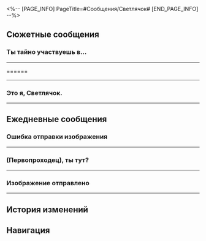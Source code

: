 <%-- [PAGE_INFO]
PageTitle=#Сообщения/Светлячок#
[END_PAGE_INFO] --%>
{{Сообщение Инфобокс
|id          = 1310
|Изображение = Персонаж Светлячок Иконка.png
|Тип         = Персонаж
|Отправитель = Светлячок
|ПодписьСоо  = Я найду свою мечту...
|Фракция     = Охотники за Стелларонами
}}

==Сюжетные сообщения==
===Ты тайно участвуешь в...===
{{Сообщения
|условие_получения = 
|текст =
:{Выбор} Ты тайно участвуешь в Церемонии?
:'''(Первопроходец):''' Ты тайно участвуешь в Церемонии боевых искусств? Почему мне не сказала?
:'''(Первопроходец):''' [[Файл:Message Firefly Lordly Trashcan.png|256px]]
:'''Светлячок:''' ???
:'''Светлячок:''' Это не я.
:'''Светлячок:''' Я бы никогда не надела нечто настолько... пухленькое.
:'''Светлячок:''' Погоди-ка. Последние несколько дней Серебряный Волк была на Лофу. Она что-то замышляет?
:'''Светлячок:''' Сейчас ей позвоню. Погоди.
:'''Светлячок:''' От услышанного она просто по полу от смеха каталась.
:'''Светлячок:''' До сих пор смеётся. Погоди.
:'''Светлячок:''' Она так хохотала, что чуть не задохнулась.
:'''Светлячок:''' [[Файл:Стикер ГПП 05 Вуббабу 07.png|80px|&lbrack;Нет слов&rbrack;]]
:'''Светлячок:''' Успокоилась. Говорит, что это не она.
:'''Светлячок:''' Кажется, кто-то притворился мной для участия в Церемонии.
:{Выбор} Так кто-то тобой притворялся!
::'''(Первопроходец):''' Мне казалось, это твоя новая машина. Выходит, кто-то тобой притворялся!
::'''Светлячок:''' С чего бы я вдруг влезла в «новую машину» вроде этой?!
:{Выбор} Так и {{MC|ж=знала|м=знал}}, что это не ты!
::'''(Первопроходец):''' Вот именно! Так и {{MC|ж=знала|м=знал}}, что какие-то чудаки притворялись тобой!
::'''Светлячок:''' И вышло неважно!
:'''Светлячок:''' [[Файл:Стикер ГПП 05 Вуббабу 10.png|80px|&lbrack;Ворчание&rbrack;]]
:{Выбор} Лука их проучит.
:'''(Первопроходец):''' Не переживай. Лука их проучит.
:'''Светлячок:''' И всё же эти негодяи не сделали ничего преступного. Не переусердствуйте.
:'''Светлячок:''' [[Файл:Стикер ГПП 15 Светлячок 04.png|80px|&lbrack;Атакую&rbrack;]]
}}
----

======
{{Сообщения
|условие_получения = 
|текст =
:{Выбор} 
:'''(Первопроходец):''' 
}}
----

===Это я, Светлячок.===
{{Сообщения
|условие_получения = 
|текст =
:'''Светлячок:''' Это я, Светлячок.
:'''Светлячок:''' Всё сделано.
:'''Светлячок:''' Не волнуйся. Я ничего не натворила, просто спряталась.
:'''Светлячок:''' Жаль, что не смогу послушать выступление госпожи Зарянки...
:'''Светлячок:''' [[Файл:Стикер ГПП 15 Светлячок 03.png|80px|(Стикер «Светлячок»)]]
}}
----

==Ежедневные сообщения==
===Ошибка отправки изображения===
{{Сообщения
|условие_получения = 
|текст=
:{{Диалог|Предупреждение}} Ошибка отправки изображения
:{{Диалог|Предупреждение}} Ошибка отправки изображения
:'''Светлячок:''' Похоже, я тебе не отправляла, да?
:{Выбор} Что это?
::'''(Первопроходец):''' Ошибку выдаёт. Не видно картинку...
:{Выбор} Покажи! Скорее!
::'''(Первопроходец):''' Что там? Я переживаю!
:'''Светлячок:''' Странно... Слишком большой размер файла или плохой сигнал?
:'''Светлячок:''' [[Файл:Message Светлячок 41 Келус.png|256px]] [[File:Message Светлячок 41 Стелла.png|256px]]
:'''Светлячок:''' [[Файл:Message Светлячок 41 Келус.png|256px]] [[File:Message Светлячок 41 Стелла.png|256px]]
:'''Светлячок:''' [[Файл:Message Светлячок 41 Келус.png|256px]] [[File:Message Светлячок 41 Стелла.png|256px]]
:'''Светлячок:''' [[Файл:Message Светлячок 41 Келус.png|256px]] [[File:Message Светлячок 41 Стелла.png|256px]]
:'''Светлячок:''' Прости меня...
:'''Светлячок:''' [[Файл:Стикер ГПП 07 Пом-Пом 02.png|80px]]
:{Выбор} Так много кадров?
::'''(Первопроходец):''' Ты сняла так много кадров? И все с разным выражением лица?
::'''Светлячок:''' Это всё одно изображение.
::'''Светлячок:''' Из-за ошибок отправки я нажимала много раз...
:{Выбор} Сохраню все!
::'''(Первопроходец):''' Как здорово! Я их все сохраню!
::'''Светлячок:''' Не стоит. Это всё одно изображение.
::'''Светлячок:''' Из-за ошибок отправки я нажимала много раз...
:'''Светлячок:''' [[Файл:Стикер ГПП 07 Пом-Пом 02.png|80px]]
:'''Светлячок:''' Кстати, кажется, ты умеешь снимать селфи, (Первопроходец)
:'''Светлячок:''' Посоветуешь композицию или выражение лица? Хочу научиться.
:{Выбор} [[Файл:Стикер ГПП 05 Вуббабу 03.png|80px]]
::'''(Первопроходец):''' [[Файл:Стикер ГПП 05 Вуббабу 03.png|80px]]
::'''(Первопроходец):''' Попробуй так.
::'''Светлячок:''' Как мило!
::'''Светлячок:''' Но разве у меня получится такое выражение лица? Нужно потренироваться...
::'''Светлячок:''' Никогда не видела тебя с таким лицом, (Первопроходец).
:{Выбор} [[Файл:Стикер ГПП 12 Другое 01.png|80px]]
::'''(Первопроходец):''' [[Файл:Стикер ГПП 12 Другое 01.png|80px]]
::'''(Первопроходец):''' Попробуй так.
::'''Светлячок:''' Но твоё лицо ничего не выражает...
::'''Светлячок:''' Выглядит несложно, я потренируюсь.
:{Выбор} [[Файл:Стикер ГПП 13 Другое 01.png|80px]]
::'''(Первопроходец):''' [[Файл:Стикер ГПП 13 Другое 01.png|80px]]
::'''(Первопроходец):''' Попробуй так.
::'''Светлячок:''' Кажется, на Пенаконии я видела похожий аксессуар для фото...
::'''Светлячок:''' Это тёмные очки!
::'''Светлячок:''' Интересно, дай попробую!
:'''Светлячок:''' Если получится, давай сделаем совместное фото.
:'''Светлячок:''' [[Файл:Стикер ГПП 07 Пом-Пом 03.png|80px]]
}}
----

===(Первопроходец), ты тут?===
{{Сообщения
|условие_получения = 
|текст=
:'''Светлячок:''' (Первопроходец), ты тут?
:'''Светлячок:''' Я в торговом центре «Оти».
:'''Светлячок:''' Кафка просила привезти ей сувениры с Пенаконии, но не сказала, что именно.
:'''Светлячок:''' Может, у тебя есть идеи?
:{Выбор} Не переживай, я разберусь.
::'''(Первопроходец):''' Не переживай, я разберусь.
::'''(Первопроходец):''' Я неплохо знаю Кафку.
::'''Светлячок:''' Как здорово!
::'''Светлячок:''' [[Файл:Стикер ГПП 07 Пом-Пом 06.png|80px]]
:{Выбор} Может, спросить Серебряного Волка?
::'''(Первопроходец):''' Почему бы тебе не спросить Серебряного Волка? У неё наверняка много идей.
::'''Светлячок:''' Вообще-то я уже спрашивала.
::'''Светлячок:''' Она сказала, что Кафке понравится что угодно, если я это выберу сама.
::'''Светлячок:''' [[Файл:Стикер ГПП 07 Пом-Пом 15.png|80px]]
:{Выбор} Прости, я не очень хорошо её знаю...
::'''(Первопроходец):''' Прости, я не очень хорошо её знаю...
::'''Светлячок:''' Вот как...
::'''Светлячок:''' Кафка часто говорит о тебе, я думала, вы близко знакомы.
::'''Светлячок:''' Прости, не хотела ставить тебя в неловкое положение.
::'''Светлячок:''' Но всё же буду рада выслушать твой совет, (Первопроходец).
::'''Светлячок:''' Пожалуйста!
::'''Светлячок:''' [[Файл:Стикер ГПП 07 Пом-Пом 01.png|80px]]
:'''Светлячок:''' Всё, что мне приходит в голову... Помада, пальто, тёмные очки... Только, кажется, у неё этого полно.
:{Выбор} Выбери что-то из этого.
:'''(Первопроходец):''' Выбери что-то из этого, всё подойдёт.
:'''(Первопроходец):''' Главное не подарок, а внимание.
:{Выбор} Помада
::'''(Первопроходец):''' Помада - неплохой выбор.
::'''Светлячок:''' Кафка как-то тоже дарила мне помаду.
::'''Светлячок:''' Светло-розовую, со вкусом персикового желе. Она сказала, что мне очень идёт.
::'''Светлячок:''' Если так посмотреть, помада - отличный вариант ответного подарка.
:{Выбор} Пальто
::'''(Первопроходец):''' Пальто - неплохой выбор.
::'''Светлячок:''' Пальто... Если это будет изделие ручной работы с Пенаконии, Кафке наверняка понравится.
:{Выбор} Тёмные очки
::'''(Первопроходец):''' Тёмные очки - неплохой выбор.
::'''Светлячок:''' Кажется, Кафка говорила, что тёмные очки занимают мало места, и она всегда скупает их тоннами, не придавая значения стоимости.
:{Выбор} А кошелёк твой как?
:'''(Первопроходец):''' Но вещи на Пенаконии стоят недёшево, кошелёк твой как?
:'''Светлячок:''' Кафка дала мне свою кредитку, сказав, что я могу тратить, сколько хочу. Но мне неловко расходовать чужие деньги направо и налево, поэтому я пока так и не воспользовалась ей...
:{Выбор} А Охотникам за Стелларонами новенькие не нужны случайно?
::'''(Первопроходец):''' А Охотникам за Стелларонами новенькие не нужны случайно?
::'''Светлячок:''' Проводник расстроится, если узнает, что ты такие вопросы задаёшь.
::'''Светлячок:''' [[Файл:Стикер ГПП 07 Пом-Пом 02.png|80px]]
:{Выбор} Я получаю плюшки от экспресса.
::'''(Первопроходец):''' Вообще-то да, я получаю плюшки от Звёздного экспресса...
::'''(Первопроходец):''' Ну всё, я иду к Пом-Пом.
::'''Светлячок:''' Давай!
::'''Светлячок:''' [[Файл:Стикер ГПП 07 Пом-Пом 06.png|80px]]
}}
----

===Изображение отправлено===
{{Сообщения
|условие_получения = 
|текст=
:{{Диалог|Предупреждение}} Изображение отправлено
:'''Светлячок:''' Смотри, это я на одной планете, знаменитой своими морскими курортами.
:'''Светлячок:''' Это как раз перед рассветом, около пяти системных часов, и уже столько народу ловят волну.
:'''Светлячок:''' На поверхности моря отражается небо, и не различить, находятся ли силуэты сёрферов прямо перед тобой или вдалеке, они будто парят на горизонте.
:'''Светлячок:''' Ты когда-нибудь {{MC|ж=испытывала|м=испытывал}} подобное?
:{Выбор} Да, когда {{MC|ж=страдала|м=страдал}} бессонницей.
::'''(Первопроходец):''' Да, когда {{MC|ж=страдала|м=страдал}} бессонницей.
::'''(Первопроходец):''' Но... В пять утра? Ты так рано встаёшь?
:{Выбор} Я рано просыпаюсь.
::'''(Первопроходец):''' Я каждый день встаю рано, а что такого?
::'''(Первопроходец):''' Так, ты тоже встаёшь так рано?
:{Выбор} Мне не нужен сон.
::'''(Первопроходец):''' Мне не нужен сон, а что такого?
::'''(Первопроходец):''' Шутка!
::'''Светлячок:''' Да... Такая вот я.
:'''Светлячок:''' У меня нет функции сновидений, и мне не нужен такой долгий сон, как у людей. Короткого отдыха достаточно.
:'''Светлячок:''' Поэтому я люблю забраться повыше в раннее утро, когда рассвет только забрезжит.
:'''Светлячок:''' Неважно где - на берегу моря, в лесу или в горной глуши, мне нравится смотреть, как восходит солнце, возвещая новый день для каждого из миров.
:'''Светлячок:''' Это прекрасное чувство, попробуй.
:{Выбор} Я тоже так хочу!
::'''(Первопроходец):''' Звучит неплохо, в следующий раз возьми меня с собой.
::'''Светлячок:''' Правда? Отлично!
::'''Светлячок:''' [[Файл:Стикер ГПП 07 Пом-Пом 12.png|80px]]
::'''Светлячок:''' Я боялась, что ты откажешься.
:{Выбор} Я не встану.
::'''(Первопроходец):''' Только я не встану.
::'''(Первопроходец):''' Первопроходческие экспедиции - нелёгкая работа. Разве что тебе каким-то чудом удастся разбудить меня так рано.
::'''Светлячок:''' Я попытаюсь. Заодно поздороваюсь с проводником. В нужное время я буду на экспрессе.
::'''Светлячок:''' [[Файл:Стикер ГПП 07 Пом-Пом 06.png|80px]]
:{Выбор} В четыре утра тренировка.
::'''(Первопроходец):''' Утром я очень {{MC|ж=занята|м=занят}}. В четыре утра у меня тренировка.
::'''(Первопроходец):''' Ты когда-нибудь видела Звёздный экспресс в четыре утра?
::'''Светлячок:''' Ого! Какая сила воли!
::'''Светлячок:''' [[Файл:Стикер ГПП 07 Пом-Пом 06.png|80px]]
:'''Светлячок:''' Только вот на улице иногда бывает слишком много мошек. Они как-то сами меня находят...
:{Выбор} Они же просто букашки.
::'''(Первопроходец):''' Они же просто букашки, чего там бояться?
::'''(Первопроходец):''' [[Файл:Стикер ГПП 14 Другое 01.png|80px]]
::'''Светлячок:''' Да, ты {{MC|ж=права|м=прав}}.
::'''Светлячок:''' Я могу держаться позади.
:{Выбор} Я не выношу насекомых.
::'''(Первопроходец):''' Я не выношу насекомых, при одном виде пугаюсь до смерти.
::'''Светлячок:''' Ха-ха, я знаю, как их отпугнуть. Я разберусь.
:{Выбор} Надеюсь, твой козырь - это не...
::'''(Первопроходец):''' Надеюсь, твой козырь - это не то, о чём я думаю.
::'''(Первопроходец):''' Я
::'''(Первопроходец):''' заставлю моря
::'''(Первопроходец):''' вспыхнуть!
::'''Светлячок:''' Ты {{MC|ж=угадала|м=угадал}}.
::'''Светлячок:''' Класс!
:'''Светлячок:''' [[Файл:Стикер ГПП 15 Светлячок 04.png|80px]]
}}
----

==История изменений==
{{История изменений|3.5}}

==Навигация==
{{Сообщения Навбокс}}